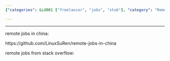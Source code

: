 ```yaml
---
{"categories": &id001 ["freelancer", "jobs", "stub"], "category": "Remote Jobs", "date": "2022-06-09 06:42:44", "description": "This article highlights remote job opportunities in China. It provides a GitHub repository containing a list of available positions and also includes a link to Stack Overflow for further remote job prospects.", "tags": *id001, "title": "Remote Jobs"}

---
```


------

remote jobs in china:

https://github.com/LinuxSuRen/remote-jobs-in-china

remote jobs from stack overflow:

